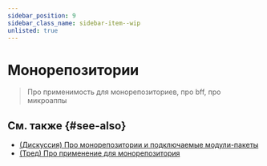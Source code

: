 ```yaml
---
sidebar_position: 9
sidebar_class_name: sidebar-item--wip
unlisted: true
---
```



# Монорепозитории

<WIP ticket="221" />

> Про применимость для монорепозиториев, про bff, про микроаппы

## См. также {#see-also}

- [(Дискуссия) Про монорепозитории и подключаемые модули-пакеты](https://github.com/feature-sliced/documentation/discussions/50)
- [(Тред) Про применение для монорепозитория](https://t.me/feature_sliced/2412)
